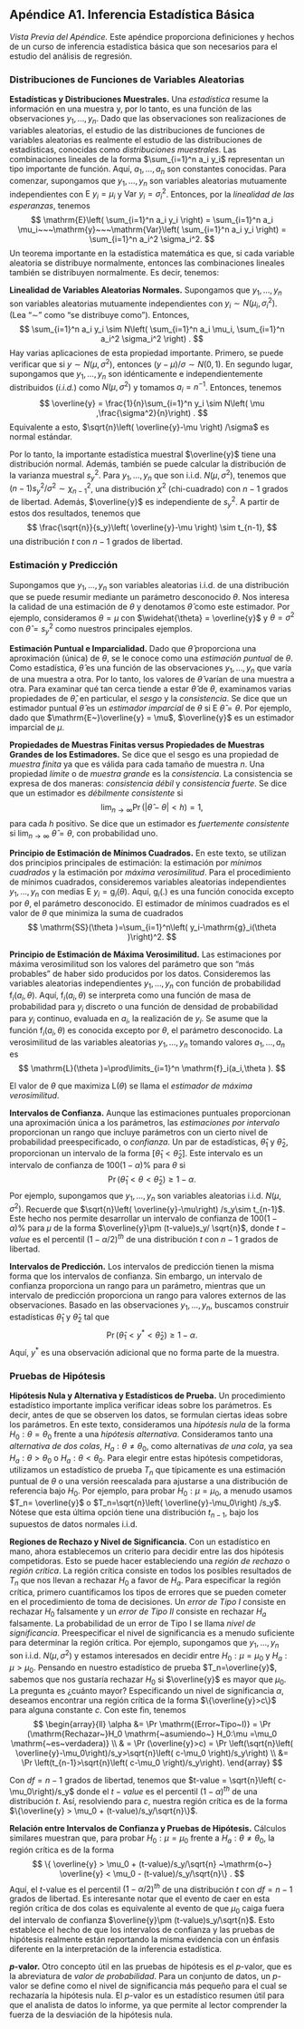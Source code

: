

## Apéndice A1. Inferencia Estadística Básica {-}

*Vista Previa del Apéndice.* Este apéndice proporciona
definiciones y hechos de un curso de inferencia estadística básica
que son necesarios para el estudio del análisis de regresión.

### Distribuciones de Funciones de Variables Aleatorias {-}

**Estadísticas y Distribuciones Muestrales.** Una *estadística* resume la información en una muestra y, por lo tanto, es una función de las observaciones $y_1,\ldots,y_n$. Dado que las observaciones son realizaciones de variables aleatorias, el estudio de las distribuciones de funciones de variables aleatorias es realmente el estudio de las distribuciones de estadísticas, conocidas como *distribuciones muestrales*. Las combinaciones lineales de la forma $\sum_{i=1}^n a_i y_i$ representan un tipo importante de función. Aquí, $a_1,\ldots,a_n$ son constantes conocidas. Para comenzar, supongamos que $y_1,\ldots,y_n$ son variables aleatorias mutuamente independientes con $\mathrm{E~}y_i = \mu_i$ y $\mathrm{Var~}y_i = \sigma_i^2$. Entonces, por la *linealidad de las esperanzas*, tenemos
$$
\mathrm{E}\left( \sum_{i=1}^n a_i y_i \right) = \sum_{i=1}^n a_i \mu_i~~~\mathrm{y}~~~\mathrm{Var}\left( \sum_{i=1}^n a_i y_i \right) = \sum_{i=1}^n a_i^2 \sigma_i^2.
$$
Un teorema importante en la estadística matemática es que, si cada variable aleatoria se distribuye normalmente, entonces las combinaciones lineales también se distribuyen normalmente. Es decir, tenemos:

**Linealidad de Variables Aleatorias Normales.** Supongamos que $y_1,\ldots,y_n$ son variables aleatorias mutuamente independientes con $y_i \sim N(\mu_i,\sigma_i^2)$. (Lea "$\sim$" como "se distribuye como"). Entonces,
$$
\sum_{i=1}^n a_i y_i \sim N\left( \sum_{i=1}^n a_i \mu_i, \sum_{i=1}^n a_i^2 \sigma_i^2 \right) .
$$
Hay varias aplicaciones de esta propiedad importante. Primero, se puede verificar que si $y \sim N(\mu ,\sigma^2)$, entonces $(y - \mu)/\sigma \sim N(0,1)$. En segundo lugar, supongamos que $y_1,\ldots,y_n$ son idénticamente e independientemente distribuidos (*i.i.d.*) como $N(\mu, \sigma^2)$ y tomamos $a_i = n^{-1}$. Entonces, tenemos
$$
\overline{y} = \frac{1}{n}\sum_{i=1}^n y_i \sim N\left( \mu ,\frac{\sigma^2}{n}\right) .
$$
Equivalente a esto, $\sqrt{n}\left( \overline{y}-\mu \right) /\sigma$ es normal estándar.

Por lo tanto, la importante estadística muestral $\overline{y}$ tiene una distribución normal. Además, también se puede calcular la distribución de la varianza muestral $s_y^2$. Para $y_1,\ldots,y_n$ que son i.i.d. $N(\mu ,\sigma^2)$, tenemos que $\left( n-1\right) s_y^2 /\sigma^2\sim \chi_{n-1}^2$, una distribución $\chi^2$ (chi-cuadrado) con $n-1$ grados de libertad. Además, $\overline{y}$ es independiente de $s_y^2$. A partir de estos dos resultados, tenemos que
$$
\frac{\sqrt{n}}{s_y}\left( \overline{y}-\mu \right) \sim t_{n-1},
$$
una distribución $t$ con $n-1$ grados de libertad.

### Estimación y Predicción {-}

Supongamos que $y_1,\ldots,y_n$ son variables aleatorias i.i.d. de una distribución que se puede resumir mediante un parámetro desconocido $\theta$. Nos interesa la calidad de una estimación de $\theta$ y denotamos $\widehat{\theta}$ como este estimador. Por ejemplo, consideramos $\theta = \mu$ con $\widehat{\theta} = \overline{y}$ y $\theta = \sigma^2$ con $\widehat{\theta} = s_y^2$ como nuestros principales ejemplos.

**Estimación Puntual e Imparcialidad.** Dado que $\widehat{\theta}$ proporciona una aproximación (única) de $\theta$, se le conoce como una *estimación puntual* de $\theta$. Como estadística, $\widehat{\theta}$ es una función de las observaciones $y_1,\ldots,y_n$ que varía de una muestra a otra. Por lo tanto, los valores de $\widehat{\theta}$ varían de una muestra a otra. Para examinar qué tan cerca tiende a estar $\widehat{\theta}$ de $\theta$, examinamos varias propiedades de $\widehat{\theta}$, en particular, el *sesgo* y la *consistencia*. Se dice que un estimador puntual $\widehat{\theta}$ es un *estimador imparcial* de $\theta$ si $\mathrm{E~}\widehat{\theta} = \theta$. Por ejemplo, dado que $\mathrm{E~}\overline{y} = \mu$, $\overline{y}$ es un estimador imparcial de $\mu$.

**Propiedades de Muestras Finitas versus Propiedades de Muestras Grandes de los Estimadores.** Se dice que el sesgo es una propiedad de *muestra finita* ya que es válida para cada tamaño de muestra $n$. Una propiedad *límite* o de *muestra grande* es la *consistencia*. La consistencia se expresa de dos maneras: *consistencia débil* y *consistencia fuerte*. Se dice que un estimador es *débilmente consistente* si
$$
\lim_{n\rightarrow \infty }\Pr \left( |\widehat{\theta }-\theta |<h\right) = 1,
$$
para cada $h$ positivo. Se dice que un estimador es *fuertemente consistente* si $\lim_{n\rightarrow \infty }~\widehat{\theta }=\theta$, con probabilidad uno.

**Principio de Estimación de Mínimos Cuadrados.** En este texto, se utilizan dos principios principales de estimación: la estimación por *mínimos cuadrados* y la estimación por *máxima verosimilitud*. Para el procedimiento de mínimos cuadrados, consideremos variables aleatorias independientes $y_1,\ldots,y_n$ con medias $\mathrm{E~}y_i = \mathrm{g}_i(\theta )$. Aquí, $\mathrm{g}_i(.)$ es una función conocida excepto por $\theta$, el parámetro desconocido. El estimador de mínimos cuadrados es el valor de $\theta$ que minimiza la suma de cuadrados
$$
\mathrm{SS}(\theta )=\sum_{i=1}^n\left( y_i-\mathrm{g}_i(\theta )\right)^2.
$$

**Principio de Estimación de Máxima Verosimilitud.** Las estimaciones por máxima verosimilitud son los valores del parámetro que son "más probables" de haber sido producidos por los datos. Consideremos las variables aleatorias independientes $y_1,\ldots,y_n$ con función de probabilidad $\mathrm{f}_i(a_i,\theta )$. Aquí, $\mathrm{f}_i(a_i,\theta )$ se interpreta como una función de masa de probabilidad para $y_i$ discreto o una función de densidad de probabilidad para $y_i$ continuo, evaluada en $a_i$, la realización de $y_i$. Se asume que la función $\mathrm{f}_i(a_i,\theta )$ es conocida excepto por $\theta$, el parámetro desconocido. La verosimilitud de las variables aleatorias $y_1,\ldots,y_n$ tomando valores $a_1,\ldots,a_n$ es
$$
\mathrm{L}(\theta )=\prod\limits_{i=1}^n \mathrm{f}_i(a_i,\theta ).
$$

El valor de $\theta$ que maximiza $\mathrm{L}(\theta )$ se llama el *estimador de máxima verosimilitud*.

**Intervalos de Confianza.** Aunque las estimaciones puntuales proporcionan una aproximación única a los parámetros, las *estimaciones por intervalo* proporcionan un rango que incluye parámetros con un cierto nivel de probabilidad preespecificado, o *confianza*. Un par de estadísticas, $\widehat{\theta }_1$ y $\widehat{\theta }_{2}$, proporcionan un intervalo de la forma $\left[ \widehat{\theta }_1 < \widehat{\theta }_{2}\right]$. Este intervalo es un intervalo de confianza de $100(1-\alpha )\%$ para $\theta$ si
$$
\Pr \left( \widehat{\theta }_1 < \theta < \widehat{\theta }_{2}\right) \geq 1-\alpha .
$$
Por ejemplo, supongamos que $y_1,\ldots,y_n$ son variables aleatorias i.i.d. $N(\mu ,\sigma^2)$. Recuerde que $\sqrt{n}\left( \overline{y}-\mu\right) /s_y\sim t_{n-1}$. Este hecho nos permite desarrollar un intervalo de confianza de $100(1-\alpha )\%$ para $\mu$ de la forma $\overline{y}\pm (t-value)s_y/ \sqrt{n}$, donde $t-value$ es el percentil $(1-\alpha /2)^{th}$ de una distribución $t$ con $n-1$ grados de libertad.

**Intervalos de Predicción.** Los intervalos de predicción tienen la misma forma que los intervalos de confianza. Sin embargo, un intervalo de confianza proporciona un rango para un parámetro, mientras que un intervalo de predicción proporciona un rango para valores externos de las observaciones. Basado en las observaciones $y_1,\ldots,y_n$, buscamos construir estadísticas $\widehat{\theta }_1$ y $\widehat{\theta }_{2}$ tal que 
$$
\Pr \left( \widehat{\theta }_1 < y^{\ast } < \widehat{\theta }_{2}\right) \geq 1-\alpha .
$$
Aquí, $y^{\ast }$ es una observación adicional que no forma parte de la muestra.


### Pruebas de Hipótesis {-}

**Hipótesis Nula y Alternativa y Estadísticos de Prueba.** Un procedimiento estadístico importante implica verificar ideas sobre los parámetros. Es decir, antes de que se observen los datos, se formulan ciertas ideas sobre los parámetros. En este texto, consideramos una *hipótesis nula* de la forma $H_0:\theta =\theta_0$ frente a una *hipótesis alternativa*. Consideramos tanto una *alternativa de dos colas*, $H_{a}:\theta \neq \theta_0$, como alternativas *de una cola*, ya sea $H_{a}:\theta >\theta_0$ o $H_{a}:\theta <\theta_0$. Para elegir entre estas hipótesis competidoras, utilizamos un estadístico de prueba $T_n$ que típicamente es una estimación puntual de $\theta$ o una versión reescalada para ajustarse a una distribución de referencia bajo $H_0$. Por ejemplo, para probar $H_0:\mu =\mu_0$, a menudo usamos $T_n= \overline{y}$ o $T_n=\sqrt{n}\left( \overline{y}-\mu_0\right) /s_y$. Nótese que esta última opción tiene una distribución $t_{n-1}$, bajo los supuestos de datos normales i.i.d.

**Regiones de Rechazo y Nivel de Significancia.** Con un estadístico en mano, ahora establecemos un criterio para decidir entre las dos hipótesis competidoras. Esto se puede hacer estableciendo una *región de rechazo* o *región crítica*. La región crítica consiste en todos los posibles resultados de $T_n$ que nos llevan a rechazar $H_0$ a favor de $H_{a}$. Para especificar la región crítica, primero cuantificamos los tipos de errores que se pueden cometer en el procedimiento de toma de decisiones. Un *error de Tipo I* consiste en rechazar $H_0$ falsamente y un *error de Tipo II* consiste en rechazar $H_{a}$ falsamente. La probabilidad de un error de Tipo I se llama *nivel de significancia*. Preespecificar el nivel de significancia es a menudo suficiente para determinar la región crítica. Por ejemplo, supongamos que $y_1,\ldots,y_n$ son i.i.d. $N(\mu ,\sigma^2)$ y estamos interesados en decidir entre $H_0:\mu =\mu_0$ y $H_{a}:\mu > \mu_0$. Pensando en nuestro estadístico de prueba $T_n=\overline{y}$, sabemos que nos gustaría rechazar $H_0$ si $\overline{y}$ es mayor que $\mu_0$. La pregunta es ¿cuánto mayor? Especificando un nivel de significancia $\alpha$, deseamos encontrar una región crítica de la forma $\{\overline{y}>c\}$ para alguna constante $c$. Con este fin, tenemos
$$
\begin{array}{ll}
\alpha  &= \Pr \mathrm{(Error~Tipo~I)} = \Pr (\mathrm{Rechazar~}H_0 \mathrm{~asumiendo~} H_0:\mu =\mu_0 \mathrm{~es~verdadera)} \\ 
& = \Pr (\overline{y}>c) = \Pr \left(\sqrt{n}\left( \overline{y}-\mu_0\right)/s_y>\sqrt{n}\left( c-\mu_0 \right)/s_y\right) \\ 
&= \Pr \left(t_{n-1}>\sqrt{n}\left( c-\mu_0 \right)/s_y\right).
\end{array}
$$

Con $df=n-1$ grados de libertad, tenemos que $t-value = \sqrt{n}\left( c-\mu_0\right)/s_y$ donde el $t-value$ es el percentil $(1-\alpha)^{th}$ de una distribución $t$. Así, resolviendo para $c$, nuestra región crítica es de la forma $\{\overline{y} > \mu_0 + (t-value)/s_y/\sqrt{n}\}$.

**Relación entre Intervalos de Confianza y Pruebas de Hipótesis.** Cálculos similares muestran que, para probar $H_0:\mu = \mu_0$ frente a $H_{a}:\theta \neq \theta_0$, la región crítica es de la forma
$$
\{ \overline{y} > \mu_0 + (t-value)/s_y/\sqrt{n} ~\mathrm{o~} \overline{y} < \mu_0 - (t-value)/s_y/\sqrt{n}\} .
$$
Aquí, el $t$-value es el percentil $(1-\alpha /2)^{th}$ de una distribución $t$ con $df=n-1$ grados de libertad. Es interesante notar que el evento de caer en esta región crítica de dos colas es equivalente al evento de que $\mu_0$ caiga fuera del intervalo de confianza $\overline{y}\pm (t-value)s_y/\sqrt{n}$. Esto establece el hecho de que los intervalos de confianza y las pruebas de hipótesis realmente están reportando la misma evidencia con un énfasis diferente en la interpretación de la inferencia estadística.

**$p$-valor.** Otro concepto útil en las pruebas de hipótesis es el $p$-valor, que es la abreviatura de *valor de probabilidad*. Para un conjunto de datos, un $p$-valor se define como el nivel de significancia más pequeño para el cual se rechazaría la hipótesis nula. El $p$-valor es un estadístico resumen útil para que el analista de datos lo informe, ya que permite al lector comprender la fuerza de la desviación de la hipótesis nula.


